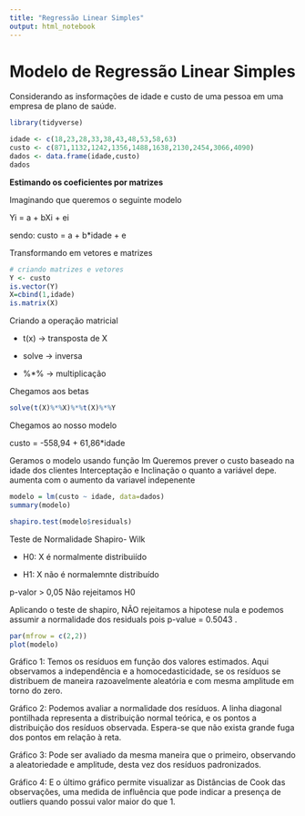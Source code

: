 ```yaml
---
title: "Regressão Linear Simples"
output: html_notebook
---
```


# Modelo de Regressão Linear Simples

Considerando as insformações de idade e custo de uma pessoa em uma empresa de plano de saúde.

```r
library(tidyverse)

idade <- c(18,23,28,33,38,43,48,53,58,63)
custo <- c(871,1132,1242,1356,1488,1638,2130,2454,3066,4090)
dados <- data.frame(idade,custo)
dados
```

**Estimando os coeficientes por matrizes**

Imaginando que queremos o seguinte modelo

Yi = a + bXi + ei

sendo: custo = a + b\*idade + e

Transformando em vetores e matrizes

```r
# criando matrizes e vetores
Y <- custo
is.vector(Y) 
X=cbind(1,idade)
is.matrix(X)

```

Criando a operação matricial

-   t(x) -\> transposta de X

-   solve -\> inversa

-   %\*% -\> multiplicação

Chegamos aos betas

```r
solve(t(X)%*%X)%*%t(X)%*%Y
```

Chegamos ao nosso modelo

custo = -558,94 + 61,86\*idade

Geramos o modelo usando função lm Queremos prever o custo baseado na idade dos clientes Interceptação e Inclinação o quanto a variável depe. aumenta com o aumento da variavel indepenente

```r
modelo = lm(custo ~ idade, data=dados)
summary(modelo)
```

```r
shapiro.test(modelo$residuals)
```

Teste de Normalidade Shapiro- Wilk

-   H0: X é normalmente distribuiído

-   H1: X não é normalemnte distribuído

p-valor \> 0,05 Não rejeitamos H0

Aplicando o teste de shapiro, NÃO rejeitamos a hipotese nula e podemos assumir a normalidade dos residuals pois p-value = 0.5043 .

```r
par(mfrow = c(2,2))
plot(modelo)
```

Gráfico 1: Temos os resíduos em função dos valores estimados. Aqui observamos a independência e a homocedasticidade, se os resíduos se distribuem de maneira razoavelmente aleatória e com mesma amplitude em torno do zero.

Gráfico 2: Podemos avaliar a normalidade dos resíduos. A linha diagonal pontilhada representa a distribuição normal teórica, e os pontos a distribuição dos resíduos observada. Espera-se que não exista grande fuga dos pontos em relação à reta.

Gráfico 3: Pode ser avaliado da mesma maneira que o primeiro, observando a aleatoriedade e amplitude, desta vez dos resíduos padronizados.

Gráfico 4: E o último gráfico permite visualizar as Distâncias de Cook das observações, uma medida de influência que pode indicar a presença de outliers quando possui valor maior do que 1.
